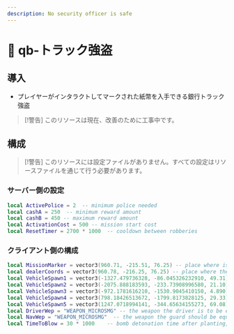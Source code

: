 ```yaml
---
description: No security officer is safe
---
```


# 🔫 qb-トラック強盗

## 導入

* プレイヤーがインタラクトしてマークされた紙幣を入手できる銀行トラック強盗

> \[!警告]
> このリソースは現在、改善のために工事中です。

## 構成

> [!警告]
> このリソースには設定ファイルがありません。すべての設定はリソースファイルを通じて行う必要があります。

### サーバー側の設定

```lua
local ActivePolice = 2  -- minimum police needed
local cashA = 250  -- minimum reward amount
local cashB = 450 -- maximum reward amount
local ActivationCost = 500 -- mission start cost
local ResetTimer = 2700 * 1000  -- cooldown between robberies
```

### クライアント側の構成

```lua
local MissionMarker = vector3(960.71, -215.51, 76.25) -- place where is the marker with the mission
local dealerCoords = vector3(960.78, -216.25, 76.25) -- place where the NPC dealer stands
local VehicleSpawn1 = vector3(-1327.479736328, -86.045326232910, 49.31)  -- random vehicle spawn points
local VehicleSpawn2 = vector3(-2075.888183593, -233.73908996580, 21.10)
local VehicleSpawn3 = vector3(-972.1781616210, -1530.9045410150, 4.890)
local VehicleSpawn4 = vector3(798.18426513672, -1799.8173828125, 29.33)
local VehicleSpawn5 = vector3(1247.0718994141, -344.65634155273, 69.08)
local DriverWep = "WEAPON_MICROSMG" -- the weapon the driver is to be equipped with
local NavWep = "WEAPON_MICROSMG"  -- the weapon the guard should be equipped with
local TimeToBlow = 30 * 1000 	-- bomb detonation time after planting, default 20 seconds
```
